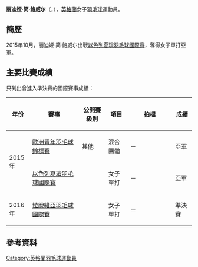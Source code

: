 {{noteTA|G1=Badminton}}
{{Infobox 羽球選手
| playername              = 丽迪娅·简·鲍威尔<br />{{lang|en|Lydia Jane Powell}}
| image                   = 
| size                    = 
| caption                 = 
| birth_name              = 
| date_of_birth           = {{birth_date_and_age|1996|4|18}}
| place_of_birth          = 
| height                  = 
| weight                  = 
| event                   = 女子單打、女子雙打、混合雙打
| country                 = {{GBR}}<br/>{{ENG}}
| years_started           =
| handedness              = 
| coach                   = 
| highest_ranking         = 第159位（女雙-[[杰西卡·霍普顿|霍普顿]]）
| date_of_highest_ranking = 2015年11月12日 <ref name="ranking">{{en}}[http://bwfcontent.tournamentsoftware.com/ranking/player.aspx?id=12404&player=365894 BWF World Ranking - Ranking of Lydia Jane POWELL (60814)]</ref>
| current_ranking         = 第188位（女單）<br/>第700位（女雙-[[弗洛·万登霍克|万登霍克]]）
| date_of_current_ranking = 2016年12月1日<ref>{{en}}[http://bwfcontent.tournamentsoftware.com/ranking/category.aspx?id=12404&category=473 BWF World Ranking - BWF世界排名榜 (12/1/2016) - Women's singles] {{Wayback|url=http://bwfcontent.tournamentsoftware.com/ranking/category.aspx?id=12404&category=473 |date=20181001122040 }}</ref><ref>{{en}}[http://bwfcontent.tournamentsoftware.com/ranking/category.aspx?id=12404&category=475 BWF World Ranking - BWF世界排名榜 (12/1/2016) - Women's doubles] {{Wayback|url=http://bwfcontent.tournamentsoftware.com/ranking/category.aspx?id=12404&category=475 |date=20210506040550 }}</ref>
| played                  = 42勝–35負（女單）<br/>23勝–20負（女雙）<br/>12勝–11負（混雙）
| titles                  = 
| bwf_profile             = 819B3E53-0EEF-4001-A453-9295802497E5
| bwf_id                  = 60814
| updated                 = 2016年12月2日
}}
{{MedalTableTop}}
{{MedalSport | 女子[[羽毛球|羽毛球]]}}
{{MedalCountry | {{ENG}}}}
{{MedalCompetition | [[歐洲青年羽毛球錦標賽|歐洲青年羽毛球錦標賽]]}}
{{MedalSilver| [[2015年歐洲青年羽毛球錦標賽|2015年 盧賓]] | 混合團體 }}
{{MedalBottom}}
'''丽迪娅·简·鲍威尔'''（{{lang-en|'''Lydia Jane Powell'''}}，{{bd|1996年|4月18日}}），[[英格蘭|英格蘭]]女子[[羽毛球|羽毛球]]運動員。

== 簡歷 ==
2015年10月，丽迪娅·简·鲍威尔出戰[[2015年以色列夏瑣羽毛球國際賽|以色列夏瑣羽毛球國際賽]]，奪得女子單打亞軍。

==主要比賽成績==
只列出曾進入準決賽的國際賽事成績：
{| class=wikitable style="text-align:center; font-size:small;" 
!width="50"|年份
!width="180"|賽事
!width="80"|公開賽級別
!width="60"|項目
!width="160"|拍檔
!width="50"|成績
|-
!rowspan="2"|2015年
|[[2015年歐洲青年羽毛球錦標賽|歐洲青年羽毛球錦標賽]]
|其他
|混合團體
|－
|bgcolor="silver"|亞軍
|-
|[[2015年以色列夏瑣羽毛球國際賽|以色列夏瑣羽毛球國際賽]]
|{{BWFFS}}
|女子單打
|－
|bgcolor="silver"|亞軍
|-
!rowspan="1"|2016年
|[[2016年拉脫維亞羽毛球國際賽|拉脫維亞羽毛球國際賽]]
|{{BWFFS}}
|女子單打
|－
|bgcolor="#b8860b"|準決賽
|}
{{BWF賽事級別索引}}

== 參考資料 ==
{{Reflist}}

{{DEFAULTSORT:Powell, Lydia Jane}}
[[Category:英格蘭羽毛球運動員|Category:英格蘭羽毛球運動員]]